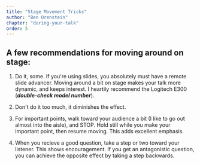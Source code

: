 ```yaml
---
title: "Stage Movement Tricks"
author: "Ben Orenstein"
chapter: "during-your-talk"
order: 5
---
```


## A few recommendations for moving around on stage:

1. Do it, some. If you're using slides, you absolutely must have a remote slide advancer. Moving around a bit on stage makes your talk more dynamic, and keeps interest. I heartily recommend the Logitech E300 (**_double-check model number_**).

2. Don't do it too much, it diminishes the effect.

3. For important points, walk toward your audience a bit (I like to go out almost into the aisle), and STOP. Hold still while you make your important point, then resume moving. This adds excellent emphasis.

4. When you recieve a good question, take a step or two toward your listener. This shows encouragement. If you get an antagonistic question, you can achieve the opposite effect by taking a step backwards.
